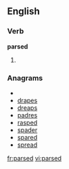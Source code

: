 
==English==

===Verb===
'''parsed'''

# {{past of|[[parse]]}}

===Anagrams===
* {{alphagram|adeprs}}
* [[drapes#English|drapes]]
* [[dreaps#English|dreaps]]
* [[padres#English|padres]]
* [[rasped#English|rasped]]
* [[spader#English|spader]]
* [[spared#English|spared]]
* [[spread#English|spread]]

[[fr:parsed]]
[[vi:parsed]]